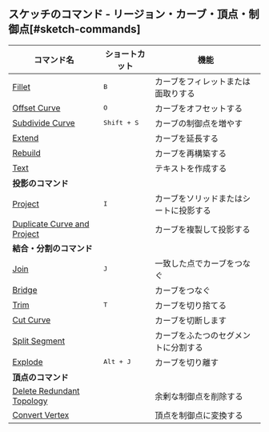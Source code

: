 ## スケッチのコマンド - リージョン・カーブ・頂点・制御点[#sketch-commands]

| コマンド名                                                        | ショートカット       | 機能                                   |
| ----------------------------------------------------------------- | -------------------- | -------------------------------------- |
| [Fillet](sketch/fillet)                                           | <kbd>B</kbd>         | カーブをフィレットまたは面取りする     |
| [Offset Curve](sketch/offset-curve)                               | <kbd>O</kbd>         | カーブをオフセットする                 |
| [Subdivide Curve](sketch/subdivide-curve)                         | <kbd>Shift + S</kbd> | カーブの制御点を増やす                 |
| [Extend](sketch/extend)                                           |                      | カーブを延長する                       |
| [Rebuild](sketch/rebuild)                                         |                      | カーブを再構築する                     |
| [Text](sketch/text)                                               |                      | テキストを作成する                     |
| **投影のコマンド**                                                |                      |                                        |
| [Project](sketch/project)                                         | <kbd>I</kbd>         | カーブをソリッドまたはシートに投影する |
| [Duplicate Curve and Project](sketch/duplicate-curve-and-project) |                      | カーブを複製して投影する               |
| **結合・分割のコマンド**                                          |                      |                                        |
| [Join](sketch/join)                                               | <kbd>J</kbd>         | 一致した点でカーブをつなぐ             |
| [Bridge](sketch/bridge)                                           |                      | カーブをつなぐ                         |
| [Trim](sketch/trim)                                               | <kbd>T</kbd>         | カーブを切り捨てる                     |
| [Cut Curve](sketch/cut-curve)                                     |                      | カーブを切断します                     |
| [Split Segment](sketch/split-segment)                             |                      | カーブをふたつのセグメントに分割する   |
| [Explode](sketch/explode)                                         | <kbd>Alt + J</kbd>   | カーブを切り離す     |
| **頂点のコマンド**                                                |                      |                                        |
| [Delete Redundant Topology](sketch/delete-redundant-topology)     |                      | 余剰な制御点を削除する                 |
| [Convert Vertex](sketch/convert-vertex)                           |                      | 頂点を制御点に変換する                 |












